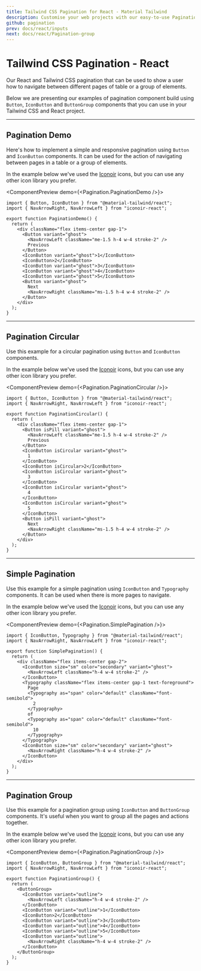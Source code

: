 ```yaml
---
title: Tailwind CSS Pagination for React - Material Tailwind
description: Customise your web projects with our easy-to-use Pagination component for Tailwind CSS and React using Material Design guidelines.
github: pagination
prev: docs/react/inputs
next: docs/react/Pagination-group
---
```


# Tailwind CSS Pagination - React

Our React and Tailwind CSS pagination that can be used to show a user how to navigate between different pages of table or a group of elements.

Below we are presenting our examples of pagination component build using `Button`, `IconButton` and `ButtonGroup` components that you can use in your Tailwind CSS and React project.

---

## Pagination Demo

Here's how to implement a simple and responsive pagination using `Button` and `IconButton` components. It can be used for the action of navigating between pages in a table or a group of elements.

In the example below we've used the [Iconoir](https://iconoir.com/) icons, but you can use any other icon library you prefer.

<ComponentPreview demo={<Pagination.PaginationDemo />}>
```tsx
import { Button, IconButton } from "@material-tailwind/react";
import { NavArrowRight, NavArrowLeft } from "iconoir-react";

export function PaginationDemo() {
  return (
    <div className="flex items-center gap-1">
      <Button variant="ghost">
        <NavArrowLeft className="me-1.5 h-4 w-4 stroke-2" />
        Previous
      </Button>
      <IconButton variant="ghost">1</IconButton>
      <IconButton>2</IconButton>
      <IconButton variant="ghost">3</IconButton>
      <IconButton variant="ghost">4</IconButton>
      <IconButton variant="ghost">5</IconButton>
      <Button variant="ghost">
        Next
        <NavArrowRight className="ms-1.5 h-4 w-4 stroke-2" />
      </Button>
    </div>
  );
}
```
</ComponentPreview>

---

## Pagination Circular

Use this example for a circular pagination using `Button` and `IconButton` components.

In the example below we've used the [Iconoir](https://iconoir.com/) icons, but you can use any other icon library you prefer.

<ComponentPreview demo={<Pagination.PaginationCircular />}>
```tsx
import { Button, IconButton } from "@material-tailwind/react";
import { NavArrowRight, NavArrowLeft } from "iconoir-react";

export function PaginationCircular() {
  return (
    <div className="flex items-center gap-1">
      <Button isPill variant="ghost">
        <NavArrowLeft className="me-1.5 h-4 w-4 stroke-2" />
        Previous
      </Button>
      <IconButton isCircular variant="ghost">
        1
      </IconButton>
      <IconButton isCircular>2</IconButton>
      <IconButton isCircular variant="ghost">
        3
      </IconButton>
      <IconButton isCircular variant="ghost">
        4
      </IconButton>
      <IconButton isCircular variant="ghost">
        5
      </IconButton>
      <Button isPill variant="ghost">
        Next
        <NavArrowRight className="ms-1.5 h-4 w-4 stroke-2" />
      </Button>
    </div>
  );
}
```
</ComponentPreview>

---

## Simple Pagination

Use this example for a simple pagination using `IconButton` and `Typography` components. It can be used when there is more pages to navigate.

In the example below we've used the [Iconoir](https://iconoir.com/) icons, but you can use any other icon library you prefer.

<ComponentPreview demo={<Pagination.SimplePagination />}>
```tsx
import { IconButton, Typography } from "@material-tailwind/react";
import { NavArrowRight, NavArrowLeft } from "iconoir-react";

export function SimplePagination() {
  return (
    <div className="flex items-center gap-2">
      <IconButton size="sm" color="secondary" variant="ghost">
        <NavArrowLeft className="h-4 w-4 stroke-2" />
      </IconButton>
      <Typography className="flex items-center gap-1 text-foreground">
        Page
        <Typography as="span" color="default" className="font-semibold">
          2
        </Typography>
        of
        <Typography as="span" color="default" className="font-semibold">
          10
        </Typography>
      </Typography>
      <IconButton size="sm" color="secondary" variant="ghost">
        <NavArrowRight className="h-4 w-4 stroke-2" />
      </IconButton>
    </div>
  );
}
```
</ComponentPreview>

---

## Pagination Group

Use this example for a pagination group using `IconButton` and `ButtonGroup` components. It's useful when you want to group all the pages and actions together.

In the example below we've used the [Iconoir](https://iconoir.com/) icons, but you can use any other icon library you prefer.

<ComponentPreview demo={<Pagination.PaginationGroup />}>
```tsx
import { IconButton, ButtonGroup } from "@material-tailwind/react";
import { NavArrowRight, NavArrowLeft } from "iconoir-react";

export function PaginationGroup() {
  return (
    <ButtonGroup>
      <IconButton variant="outline">
        <NavArrowLeft className="h-4 w-4 stroke-2" />
      </IconButton>
      <IconButton variant="outline">1</IconButton>
      <IconButton>2</IconButton>
      <IconButton variant="outline">3</IconButton>
      <IconButton variant="outline">4</IconButton>
      <IconButton variant="outline">5</IconButton>
      <IconButton variant="outline">
        <NavArrowRight className="h-4 w-4 stroke-2" />
      </IconButton>
    </ButtonGroup>
  );
}
```
</ComponentPreview>
